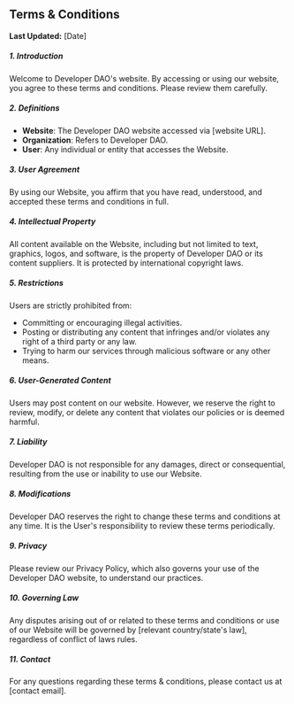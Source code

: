 ## Terms & Conditions

**Last Updated:** [Date]

##### 1. Introduction

Welcome to Developer DAO's website. By accessing or using our website, you agree to these terms and conditions. Please review them carefully.

##### 2. Definitions

- **Website**: The Developer DAO website accessed via [website URL].
- **Organization**: Refers to Developer DAO.
- **User**: Any individual or entity that accesses the Website.

##### 3. User Agreement

By using our Website, you affirm that you have read, understood, and accepted these terms and conditions in full.

##### 4. Intellectual Property

All content available on the Website, including but not limited to text, graphics, logos, and software, is the property of Developer DAO or its content suppliers. It is protected by international copyright laws.

##### 5. Restrictions

Users are strictly prohibited from:

- Committing or encouraging illegal activities.
- Posting or distributing any content that infringes and/or violates any right of a third party or any law.
- Trying to harm our services through malicious software or any other means.

##### 6. User-Generated Content

Users may post content on our website. However, we reserve the right to review, modify, or delete any content that violates our policies or is deemed harmful.

##### 7. Liability

Developer DAO is not responsible for any damages, direct or consequential, resulting from the use or inability to use our Website.

##### 8. Modifications

Developer DAO reserves the right to change these terms and conditions at any time. It is the User's responsibility to review these terms periodically.

##### 9. Privacy

Please review our Privacy Policy, which also governs your use of the Developer DAO website, to understand our practices.

##### 10. Governing Law

Any disputes arising out of or related to these terms and conditions or use of our Website will be governed by [relevant country/state's law], regardless of conflict of laws rules.

##### 11. Contact

For any questions regarding these terms & conditions, please contact us at [contact email].
